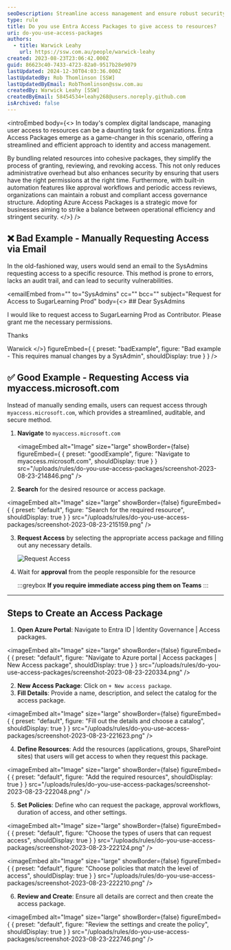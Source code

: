 ```yaml
---
seoDescription: Streamline access management and ensure robust security with Entra Access Packages.
type: rule
title: Do you use Entra Access Packages to give access to resources?
uri: do-you-use-access-packages
authors:
  - title: Warwick Leahy
    url: https://ssw.com.au/people/warwick-leahy
created: 2023-08-23T23:06:42.000Z
guid: 86623c40-7433-4723-82a0-9517b28e9079
lastUpdated: 2024-12-30T04:03:36.000Z
lastUpdatedBy: Rob Thomlinson [SSW]
lastUpdatedByEmail: RobThomlinson@ssw.com.au
createdBy: Warwick Leahy [SSW]
createdByEmail: 58454534+leahy268@users.noreply.github.com
isArchived: false
---
```


<introEmbed
  body={<>
In today's complex digital landscape, managing user access to resources can be a daunting task for organizations. Entra Access Packages emerge as a game-changer in this scenario, offering a streamlined and efficient approach to identity and access management.

By bundling related resources into cohesive packages, they simplify the process of granting, reviewing, and revoking access. This not only reduces administrative overhead but also enhances security by ensuring that users have the right permissions at the right time. Furthermore, with built-in automation features like approval workflows and periodic access reviews, organizations can maintain a robust and compliant access governance structure. Adopting Azure Access Packages is a strategic move for businesses aiming to strike a balance between operational efficiency and stringent security.
  </>}
/>
## ❌ Bad Example - Manually Requesting Access via Email

In the old-fashioned way, users would send an email to the SysAdmins requesting access to a specific resource. This method is prone to errors, lacks an audit trail, and can lead to security vulnerabilities.

<emailEmbed
  from=""
  to="SysAdmins"
  cc=""
  bcc=""
  subject="Request for Access to SugarLearning Prod"
  body={<>
    ## Dear SysAdmins

I would like to request access to SugarLearning Prod as Contributor. Please grant me the necessary permissions.

Thanks

Warwick
  </>}
  figureEmbed={ {
    preset: "badExample",
    figure: "Bad example - This requires manual changes by a SysAdmin",
    shouldDisplay: true
  } }
/>

## ✅ Good Example - Requesting Access via myaccess.microsoft.com

Instead of manually sending emails, users can request access through `myaccess.microsoft.com`, which provides a streamlined, auditable, and secure method.

1. **Navigate** to `myaccess.microsoft.com`

   <imageEmbed
  alt="Image"
  size="large"
  showBorder={false}
  figureEmbed={ {
    preset: "goodExample",
    figure: "Navigate to myaccess.microsoft.com",
    shouldDisplay: true
  } }
  src="/uploads/rules/do-you-use-access-packages/screenshot-2023-08-23-214846.png"
/>

2. **Search** for the desired resource or access package.

   
<imageEmbed
  alt="Image"
  size="large"
  showBorder={false}
  figureEmbed={ {
    preset: "default",
    figure: "Search for the required resource",
    shouldDisplay: true
  } }
  src="/uploads/rules/do-you-use-access-packages/screenshot-2023-08-23-215159.png"
/>

3. **Request Access** by selecting the appropriate access package and filling out any necessary details.

   ![Request Access](/uploads/rules/do-you-use-access-packages/screenshot-2023-08-23-215532.png)

4. Wait for **approval** from the people responsible for the resource

   :::greybox
   **If you require immediate access ping them on Teams**
   :::

---

## Steps to Create an Access Package

1. **Open Azure Portal**: Navigate to Entra ID | Identity Governance | Access packages.

   
<imageEmbed
  alt="Image"
  size="large"
  showBorder={false}
  figureEmbed={ {
    preset: "default",
    figure: "Navigate to Azure portal | Access packages | New Access package",
    shouldDisplay: true
  } }
  src="/uploads/rules/do-you-use-access-packages/screenshot-2023-08-23-220334.png"
/>

2. **New Access Package**: Click on `+ New access package`.
3. **Fill Details**: Provide a name, description, and select the catalog for the access package.

   
<imageEmbed
  alt="Image"
  size="large"
  showBorder={false}
  figureEmbed={ {
    preset: "default",
    figure: "Fill out the details and choose a catalog",
    shouldDisplay: true
  } }
  src="/uploads/rules/do-you-use-access-packages/screenshot-2023-08-23-221623.png"
/>

4. **Define Resources**: Add the resources (applications, groups, SharePoint sites) that users will get access to when they request this package.

   
<imageEmbed
  alt="Image"
  size="large"
  showBorder={false}
  figureEmbed={ {
    preset: "default",
    figure: "Add the required resources",
    shouldDisplay: true
  } }
  src="/uploads/rules/do-you-use-access-packages/screenshot-2023-08-23-222048.png"
/>

5. **Set Policies**: Define who can request the package, approval workflows, duration of access, and other settings.

   
<imageEmbed
  alt="Image"
  size="large"
  showBorder={false}
  figureEmbed={ {
    preset: "default",
    figure: "Choose the types of users that can request access",
    shouldDisplay: true
  } }
  src="/uploads/rules/do-you-use-access-packages/screenshot-2023-08-23-222124.png"
/>

   
<imageEmbed
  alt="Image"
  size="large"
  showBorder={false}
  figureEmbed={ {
    preset: "default",
    figure: "Choose policies that match the level of access",
    shouldDisplay: true
  } }
  src="/uploads/rules/do-you-use-access-packages/screenshot-2023-08-23-222210.png"
/>

6. **Review and Create**: Ensure all details are correct and then create the access package.

   
<imageEmbed
  alt="Image"
  size="large"
  showBorder={false}
  figureEmbed={ {
    preset: "default",
    figure: "Review the settings and create the policy",
    shouldDisplay: true
  } }
  src="/uploads/rules/do-you-use-access-packages/screenshot-2023-08-23-222746.png"
/>
